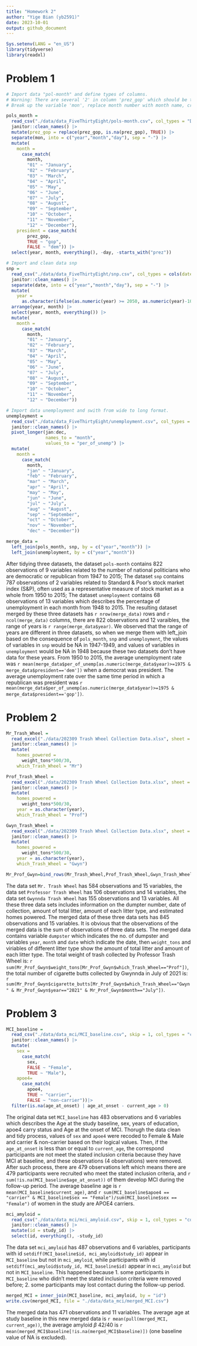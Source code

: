 ```yaml
---
title: "Homework 2"
author: "Yige Bian (yb2591)"
date: 2023-10-01
output: github_document
---
```


```r
Sys.setenv(LANG = "en_US")
library(tidyverse)
library(readxl)
```
# Problem 1
```r
# Import data "pol-month" and define types of columns. 
# Warning: There are several '2' in column 'prez_gop' which should be treated the same as '1'.  
# Break up the variable 'mon', replace month number with month name, create 'president' variable, remove 'prez_dem' and 'prez_gop' and 'day'

pols_month = 
  read_csv("./data/data_FiveThirtyEight/pols-month.csv", col_types = "Dliiiliii") |>
  janitor::clean_names() |>
  mutate(prez_gop = replace(prez_gop, is.na(prez_gop), TRUE)) |>
  separate(mon, into = c("year","month","day"), sep = "-") |>
  mutate(
    month = 
      case_match(
        month,
        "01" ~ "January",
        "02" ~ "February",
        "03" ~ "March",
        "04" ~ "April",
        "05" ~ "May",
        "06" ~ "June",
        "07" ~ "July",
        "08" ~ "August",
        "09" ~ "September",
        "10" ~ "October",
        "11" ~ "November",
        "12" ~ "December"),
    president = case_match(
        prez_gop,
        TRUE ~ "gop",
        FALSE ~ "dem")) |>
  select(year, month, everything(), -day, -starts_with("prez")) 
```
```r
# Import and clean data snp 
snp = 
  read_csv("./data/data_FiveThirtyEight/snp.csv", col_types = cols(date = col_date("%m/%d/%y"))) |>
  janitor::clean_names() |>
  separate(date, into = c("year","month","day"), sep = "-") |>
  mutate(
    year = 
      as.character(ifelse(as.numeric(year) >= 2050, as.numeric(year)-100, as.numeric(year)))) |>
  arrange(year, month) |>
  select(year, month, everything()) |>
  mutate(
    month = 
      case_match(
        month,
        "01" ~ "January",
        "02" ~ "February",
        "03" ~ "March",
        "04" ~ "April",
        "05" ~ "May",
        "06" ~ "June",
        "07" ~ "July",
        "08" ~ "August",
        "09" ~ "September",
        "10" ~ "October",
        "11" ~ "November",
        "12" ~ "December"))
```

```r
# Import data unemployment and swith from wide to long format. 
unemployment =
  read_csv("./data/data_FiveThirtyEight/unemployment.csv", col_types = "cd") |>
  janitor::clean_names() |>
  pivot_longer(jan:dec,
               names_to = "month",
               values_to = "per_of_unemp") |>
  mutate(
    month = 
      case_match(
        month,
        "jan" ~ "January",
        "feb" ~ "February",
        "mar" ~ "March",
        "apr" ~ "April",
        "may" ~ "May",
        "jun" ~ "June",
        "jul" ~ "July",
        "aug" ~ "August",
        "sep" ~ "September",
        "oct" ~ "October",
        "nov" ~ "November",
        "dec" ~ "December"))
```

```r
merge_data = 
  left_join(pols_month, snp, by = c("year","month")) |>
  left_join(unemployment, by = c("year","month"))
```

After tidying three datasets, the dataset `pols-month` contains 822 observations of 9 variables related to the number of national politicians who are democratic or republican from 1947 to 2015; The dataset `snp` contains 787 observations of 2 variables related to Standard & Poor’s stock market index (S&P), often used as a representative measure of stock market as a whole from 1950 to 2015; The dataset `unemployment` contains 68 observations of 13 variables which describes the percentage of unemployment in each month from 1948 to 2015.
The resulting dataset merged by these three datasets has `r nrow(merge_data)` rows and `r ncol(merge_data)` columns, there are 822 observations and 12 varaibles, the range of years is `r range(merge_data$year)`. We observed that the range of years are different in three datasets, so when we merge them with left_join based on the consequence of `pols_month`, `snp` and `unemployment`, the values of variables in `snp` would be NA in 1947-1949, and values of variables in `unemployment` would be NA in 1948 because these two datasets don't have data for these years. From 1950 to 2015, the average unemployment rate was `r mean(merge_data$per_of_unemp[as.numeric(merge_data$year)>=1975 & merge_data$president=='dem'])` when a democrat was president. The average unemployment rate over the same time period in which a republican was president was `r mean(merge_data$per_of_unemp[as.numeric(merge_data$year)>=1975 & merge_data$president=='gop'])`.

# Problem 2
```r
Mr_Trash_Wheel = 
  read_excel("./data/202309 Trash Wheel Collection Data.xlsx", sheet = "Mr. Trash Wheel", range = "A2:N586") |>
  janitor::clean_names() |>
  mutate(
    homes_powered = 
      weight_tons*500/30,
    which_Trash_Wheel = "Mr")

Prof_Trash_Wheel = 
  read_excel("./data/202309 Trash Wheel Collection Data.xlsx", sheet = "Professor Trash Wheel", range = "A2:M108") |>
  janitor::clean_names() |>
  mutate(
    homes_powered = 
      weight_tons*500/30,
    year = as.character(year),
    which_Trash_Wheel = "Prof")

Gwyn_Trash_Wheel = 
  read_excel("./data/202309 Trash Wheel Collection Data.xlsx", sheet = "Gwynnda Trash Wheel", range="A2:L157") |>
  janitor::clean_names() |>
  mutate(
    homes_powered = 
      weight_tons*500/30,
    year = as.character(year),
    which_Trash_Wheel = "Gwyn")

Mr_Prof_Gwyn=bind_rows(Mr_Trash_Wheel,Prof_Trash_Wheel,Gwyn_Trash_Wheel)
```

The data set `Mr. Trash Wheel` has 584 observations and 15 variables, the data set `Professor Trash Wheel` has 106 observations and 14 variables, the data set `Gwynnda Trash Wheel` has 155 observations and 13 variables. All these three data sets includes information on the dumpter number, date of collection, amount of total litter, amount of each litter type, and estimated homes powered.
The merged data of these three data sets has 845 observations and 15 variables. It is obvious that the observations of the merged data is the sum of observations of three data sets. The merged data contains variable `dumpster` which indicates the no. of dumpster and variables `year`, `month` and `date` which indicate the date, then `weight_tons` and viriables of different litter type show the amount of total litter and amount of each litter type. The total weight of trash collected by Professor Trash Wheel is: `r sum(Mr_Prof_Gwyn$weight_tons[Mr_Prof_Gwyn$which_Trash_Wheel=="Prof"])`, the total number of cigarette butts collected by Gwynnda in July of 2021 is: `r sum(Mr_Prof_Gwyn$cigarette_butts[Mr_Prof_Gwyn$which_Trash_Wheel=="Gwyn" & Mr_Prof_Gwyn$year=="2021" & Mr_Prof_Gwyn$month=="July"])`.

# Problem 3
```r
MCI_baseline = 
  read_csv("./data/data_mci/MCI_baseline.csv", skip = 1, col_types = "cdlild") |>
  janitor::clean_names() |>
  mutate(
    sex = 
      case_match(
        sex,
        FALSE ~ "Female",
        TRUE ~ "Male"),
    apoe4=
      case_match(
        apoe4,
        TRUE ~ "carrier",
        FALSE ~ "non-carrier"))|>
  filter(is.na(age_at_onset) | age_at_onset - current_age > 0)
```

The original data set `MCI_baseline` has 483 observations and 6 variables which describes the Age at the study baseline, sex, years of education, apoe4 carry status and Age at the onset of MCI. Thorugh the data clean and tidy process, values of `sex` and `apoe4` were recoded to Female & Male and carrier & non-carrier based on their logical values. Then, if the `age_at_onset` is less than or equal to `current_age`, the correspond participants are not meet the stated inclusion criteria because they have MCI at baseline, and these observations (4 observations) were removed.
After such process, there are 479 observations left which means there are 479 participants were recruited who meet the stated inclusion criteria, and `r sum(!is.na(MCI_baseline$age_at_onset))` of them develop MCI during the follow-up period. The average baseline age is `r mean(MCI_baseline$current_age)`, and `r sum(MCI_baseline$apoe4 == "carrier" & MCI_baseline$sex == "Female")/sum(MCI_baseline$sex == "Female")` of women in the study are APOE4 carriers.

```r
mci_amyloid = 
  read_csv("./data/data_mci/mci_amyloid.csv", skip = 1, col_types = "cddddd") |>
  janitor::clean_names() |>
  mutate(id = study_id) |>
  select(id, everything(), -study_id)
```
The data set `mci_amyloid` has 487 observations and 6 variables, participants with id `setdiff(MCI_baseline$id, mci_amyloid$study_id)` appear in `MCI_baseline` but not in `mci_amyloid`, while participants with id `setdiff(mci_amyloid$study_id, MCI_baseline$id)` appear in `mci_amyloid` but not in `MCI_baseline`. This happened because 1. some participants in `MCI_baseline` who didn't meet the stated inclusion criteria were removed before; 2. some participants may lost contact during the follow-up period.

```r
merged_MCI = inner_join(MCI_baseline, mci_amyloid, by = "id")
write.csv(merged_MCI, file = "./data/data_mci/merged_MCI.csv")
```

The merged data has 471 observations and 11 variables. The average age at study baseline in this new merged data is `r mean(pull(merged_MCI, current_age))`, the average amyloid $\beta$ 42/40 is `r mean(merged_MCI$baseline[!is.na(merged_MCI$baseline)])` (one baseline value of NA is excluded).




